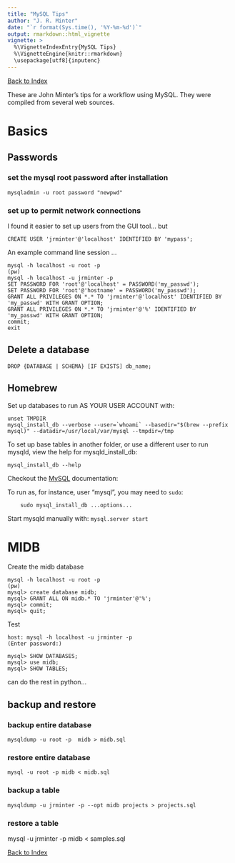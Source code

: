 ```yaml
---
title: "MySQL Tips"
author: "J. R. Minter"
date: "`r format(Sys.time(), '%Y-%m-%d')`"
output: rmarkdown::html_vignette
vignette: >
  %\VignetteIndexEntry{MySQL Tips}
  %\VignetteEngine{knitr::rmarkdown}
  \usepackage[utf8]{inputenc}
---
```


[Back to Index](../README.html)

These are John Minter's tips for a workflow using MySQL.
They were compiled from several web sources.

# Basics

## Passwords

### set the mysql root password after installation

```
mysqladmin -u root password "newpwd"
```

### set up to permit network connections

I found it easier to set up users from the GUI tool...
but
```
CREATE USER 'jrminter'@'localhost' IDENTIFIED BY 'mypass';
```

An example command line session ...
```
mysql -h localhost -u root -p
(pw)
mysql -h localhost -u jrminter -p
SET PASSWORD FOR 'root'@'localhost' = PASSWORD('my_passwd');
SET PASSWORD FOR 'root'@'hostname' = PASSWORD('my_passwd');
GRANT ALL PRIVILEGES ON *.* TO 'jrminter'@'localhost' IDENTIFIED BY 'my_passwd' WITH GRANT OPTION;
GRANT ALL PRIVILEGES ON *.* TO 'jrminter'@'%' IDENTIFIED BY 'my_passwd' WITH GRANT OPTION;
commit;
exit
```

## Delete a database
```
DROP {DATABASE | SCHEMA} [IF EXISTS] db_name;
```

## Homebrew
Set up databases to run AS YOUR USER ACCOUNT with:
```
unset TMPDIR
mysql_install_db --verbose --user=`whoami` --basedir="$(brew --prefix mysql)" --datadir=/usr/local/var/mysql --tmpdir=/tmp
```
To set up base tables in another folder, or use a different user to run
mysqld, view the help for mysqld_install_db:
```
mysql_install_db --help
```

Checkout the
[MySQL](http://dev.mysql.com/doc/refman/5.7/en/)
documentation:

To run as, for instance, user "mysql", you may need to ``sudo``:
```
    sudo mysql_install_db ...options...
```

Start mysqld manually with:
``mysql.server start``


# MIDB

Create the midb database
```
mysql -h localhost -u root -p
(pw)
mysql> create database midb;
mysql> GRANT ALL ON midb.* TO 'jrminter'@'%';
mysql> commit;
mysql> quit;
```
Test
```
host: mysql -h localhost -u jrminter -p
(Enter password:)

mysql> SHOW DATABASES;
mysql> use midb;
mysql> SHOW TABLES;
```

can do the rest in python...


## backup and restore

### backup entire database
```
mysqldump -u root -p  midb > midb.sql
```

### restore entire database

```
mysql -u root -p midb < midb.sql
```

### backup a table 

```
mysqldump -u jrminter -p --opt midb projects > projects.sql
```

### restore a table

mysql -u jrminter -p midb < samples.sql



[Back to Index](../README.html)